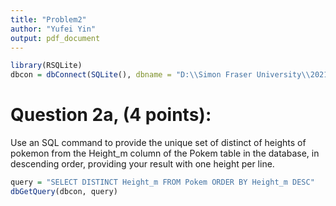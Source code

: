 ---
title: "Problem2"
author: "Yufei Yin"
output: pdf_document
---

```{r, echo=FALSE}
library(RSQLite)
dbcon = dbConnect(SQLite(), dbname = "D:\\Simon Fraser University\\2021 spring\\STAT 240\\Labs\\lab3\\lab03.sqlite")
```

# Question 2a, (4 points): 
Use an SQL command to provide the unique set of distinct of heights of pokemon from the Height_m column of the Pokem table in the database, in descending order, providing your result with one height per line.

```{r}
query = "SELECT DISTINCT Height_m FROM Pokem ORDER BY Height_m DESC"
dbGetQuery(dbcon, query)
```

